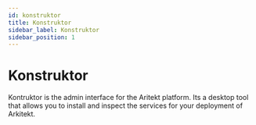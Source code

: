 ```yaml
---
id: konstruktor
title: Konstruktor
sidebar_label: Konstruktor
sidebar_position: 1
---
```



# Konstruktor

Kontruktor is the admin interface for the Aritekt platform. Its a desktop tool that allows you
to install and inspect the services for your deployment of Arkitekt.
